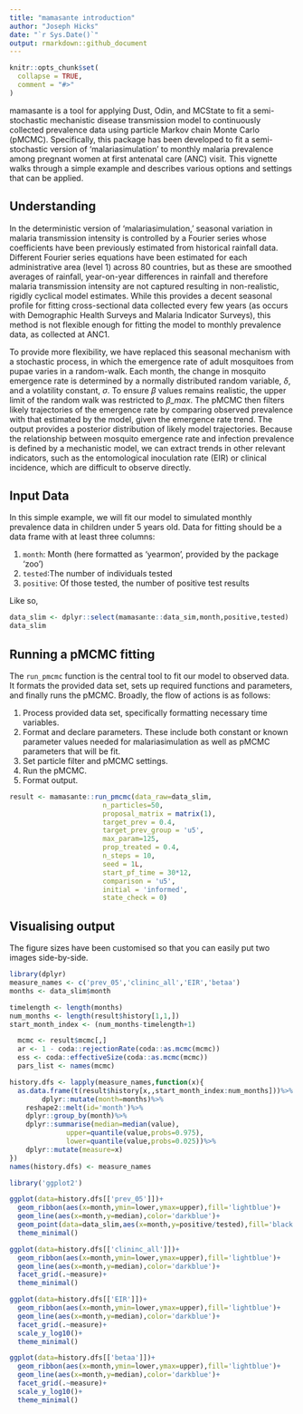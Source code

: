 ```yaml
---
title: "mamasante introduction"
author: "Joseph Hicks"
date: "`r Sys.Date()`"
output: rmarkdown::github_document
---
```


```r
knitr::opts_chunk$set(
  collapse = TRUE,
  comment = "#>"
)
```

mamasante is a tool for applying Dust, Odin, and MCState to fit a semi-stochastic mechanistic disease transmission model to continuously collected prevalence data using particle Markov chain Monte Carlo (pMCMC). Specifically, this package has been developed to fit a semi-stochastic version of 'malariasimulation' to monthly malaria prevalence among pregnant women at first antenatal care (ANC) visit. This vignette walks through a simple example and describes various options and settings that can be applied.

## Understanding

In the deterministic version of 'malariasimulation,' seasonal variation in malaria transmission intensity is controlled by a Fourier series whose coefficients have been previously estimated from historical rainfall data. Different Fourier series equations have been estimated for each administrative area (level 1) across 80 countries, but as these are smoothed averages of rainfall, year-on-year differences in rainfall and therefore malaria transmission intensity are not captured resulting in non-realistic, rigidly cyclical model estimates. While this provides a decent seasonal profile for fitting cross-sectional data collected every few years (as occurs with Demographic Health Surveys and Malaria Indicator Surveys), this method is not flexible enough for fitting the model to monthly prevalence data, as collected at ANC1.

To provide more flexibility, we have replaced this seasonal mechanism with a stochastic process, in which the emergence rate of adult mosquitoes from pupae varies in a random-walk. Each month, the change in mosquito emergence rate is determined by a normally distributed random variable, *δ*, and a volatility constant, *σ*. To ensure *β* values remains realistic, the upper limit of the random walk was restricted to *β_max*. The pMCMC then filters likely trajectories of the emergence rate by comparing observed prevalence with that estimated by the model, given the emergence rate trend. The output provides a posterior distribution of likely model trajectories. Because the relationship between mosquito emergence rate and infection prevalence is defined by a mechanistic model, we can extract trends in other relevant indicators, such as the entomological inoculation rate (EIR) or clinical incidence, which are difficult to observe directly.

## Input Data

In this simple example, we will fit our model to simulated monthly prevalence data in children under 5 years old. Data for fitting should be a data frame with at least three columns:

1.  `month`: Month (here formatted as 'yearmon', provided by the package 'zoo')
2.  `tested`:The number of individuals tested
3.  `positive`: Of those tested, the number of positive test results

Like so,

```r
data_slim <- dplyr::select(mamasante::data_sim,month,positive,tested)
data_slim
```

## Running a pMCMC fitting

The `run_pmcmc` function is the central tool to fit our model to observed data. It formats the provided data set, sets up required functions and parameters, and finally runs the pMCMC. Broadly, the flow of actions is as follows:

1.  Process provided data set, specifically formatting necessary time variables.
2.  Format and declare parameters. These include both constant or known parameter values needed for malariasimulation as well as pMCMC parameters that will be fit.
3.  Set particle filter and pMCMC settings.
4.  Run the pMCMC.
5.  Format output.

```r
result <- mamasante::run_pmcmc(data_raw=data_slim,
                       n_particles=50,
                       proposal_matrix = matrix(1),
                       target_prev = 0.4,
                       target_prev_group = 'u5',
                       max_param=125,
                       prop_treated = 0.4,
                       n_steps = 10,
                       seed = 1L,
                       start_pf_time = 30*12,
                       comparison = 'u5',
                       initial = 'informed',
                       state_check = 0)
```

## Visualising output

The figure sizes have been customised so that you can easily put two images side-by-side.

```r
library(dplyr)
measure_names <- c('prev_05','clininc_all','EIR','betaa')
months <- data_slim$month

timelength <- length(months)
num_months <- length(result$history[1,1,])
start_month_index <- (num_months-timelength+1)

  mcmc <- result$mcmc[,]
  ar <- 1 - coda::rejectionRate(coda::as.mcmc(mcmc))
  ess <- coda::effectiveSize(coda::as.mcmc(mcmc))
  pars_list <- names(mcmc)

history.dfs <- lapply(measure_names,function(x){
  as.data.frame(t(result$history[x,,start_month_index:num_months]))%>%
        dplyr::mutate(month=months)%>%
    reshape2::melt(id='month')%>%
    dplyr::group_by(month)%>%
    dplyr::summarise(median=median(value),
              upper=quantile(value,probs=0.975),
              lower=quantile(value,probs=0.025))%>%
    dplyr::mutate(measure=x)
})
names(history.dfs) <- measure_names

library('ggplot2')

ggplot(data=history.dfs[['prev_05']])+
  geom_ribbon(aes(x=month,ymin=lower,ymax=upper),fill='lightblue')+
  geom_line(aes(x=month,y=median),color='darkblue')+
  geom_point(data=data_slim,aes(x=month,y=positive/tested),fill='black')+
  theme_minimal()

ggplot(data=history.dfs[['clininc_all']])+
  geom_ribbon(aes(x=month,ymin=lower,ymax=upper),fill='lightblue')+
  geom_line(aes(x=month,y=median),color='darkblue')+
  facet_grid(.~measure)+
  theme_minimal()

ggplot(data=history.dfs[['EIR']])+
  geom_ribbon(aes(x=month,ymin=lower,ymax=upper),fill='lightblue')+
  geom_line(aes(x=month,y=median),color='darkblue')+
  facet_grid(.~measure)+
  scale_y_log10()+
  theme_minimal()

ggplot(data=history.dfs[['betaa']])+
  geom_ribbon(aes(x=month,ymin=lower,ymax=upper),fill='lightblue')+
  geom_line(aes(x=month,y=median),color='darkblue')+
  facet_grid(.~measure)+
  scale_y_log10()+
  theme_minimal()

```
